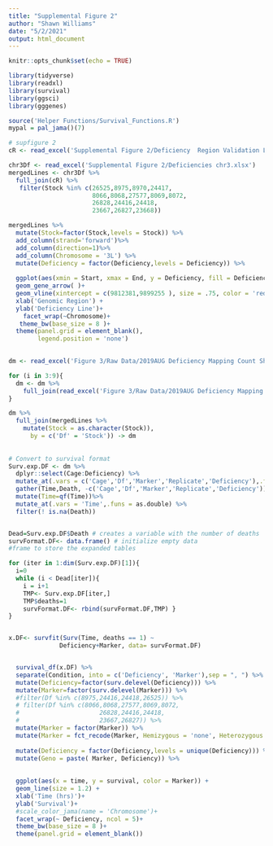```yaml
---
title: "Supplemental Figure 2"
author: "Shawn Williams"
date: "5/2/2021"
output: html_document
---
```


```r
knitr::opts_chunk$set(echo = TRUE)
```

```r
library(tidyverse)
library(readxl)
library(survival)
library(ggsci)
library(gggenes)

source('Helper Functions/Survival_Functions.R')
mypal = pal_jama()(7)


```


```r
# supfigure 2
cR <- read_excel('Supplemental Figure 2/Deficiency  Region Validation Lines.xlsx')

chr3Df <- read_excel('Supplemental Figure 2/Deficiencies chr3.xlsx')
mergedLines <- chr3Df %>%
  full_join(cR) %>%
   filter(Stock %in% c(26525,8975,8970,24417,
                       8066,8068,27577,8069,8072,
                       26828,24416,24418,
                       23667,26827,23668))

mergedLines %>%
  mutate(Stock=factor(Stock,levels = Stock)) %>%
  add_column(strand='forward')%>%
  add_column(direction=1)%>%
  add_column(Chromosome = '3L') %>%
  mutate(Deficiency = factor(Deficiency,levels = Deficiency)) %>%
  
  ggplot(aes(xmin = Start, xmax = End, y = Deficiency, fill = Deficiency)) +
  geom_gene_arrow( )+
  geom_vline(xintercept = c(9812381,9899255 ), size = .75, color = 'red', linetype = 2)+
  xlab('Genomic Region') +
  ylab('Deficiency Line')+
    facet_wrap(~Chromosome)+
   theme_bw(base_size = 8 )+
  theme(panel.grid = element_blank(),
        legend.position = 'none')
 

```


```r
dm <- read_excel('Figure 3/Raw Data/2019AUG Deficiency Mapping Count Sheet.xlsx',sheet = 2) # read in first data sheet

for (i in 3:9){
  dm <- dm %>%
    full_join(read_excel('Figure 3/Raw Data/2019AUG Deficiency Mapping Count Sheet.xlsx',sheet = i)) # read through the remaining sheets and merge 
}

dm %>%
  full_join(mergedLines %>%
    mutate(Stock = as.character(Stock)),
      by = c('Df' = 'Stock')) -> dm
  
  
# Convert to survival format 
Surv.exp.DF <- dm %>%
  dplyr::select(Cage:Deficiency) %>%
  mutate_at(.vars = c('Cage','Df','Marker','Replicate','Deficiency'),.funs = factor) %>%
  gather(Time,Death, -c('Cage','Df','Marker','Replicate','Deficiency')) %>%
  mutate(Time=qf(Time))%>%
  mutate_at(.vars = 'Time',.funs = as.double) %>%
  filter(! is.na(Death)) 


Dead=Surv.exp.DF$Death # creates a variable with the number of deaths
survFormat.DF<- data.frame() # initialize empty data 
#frame to store the expanded tables 

for (iter in 1:dim(Surv.exp.DF)[1]){
  i=0
  while (i < Dead[iter]){
    i = i+1 
    TMP<- Surv.exp.DF[iter,]
    TMP$deaths=1
    survFormat.DF<- rbind(survFormat.DF,TMP) }
}


x.DF<- survfit(Surv(Time, deaths == 1) ~ 
              Deficiency+Marker, data= survFormat.DF)


  survival_df(x.DF) %>%
  separate(Condition, into = c('Deficiency', 'Marker'),sep = ", ") %>%
  mutate(Deficiency=factor(surv.delevel(Deficiency))) %>%
  mutate(Marker=factor(surv.delevel(Marker))) %>%
  #filter(Df %in% c(8975,24416,24418,26525)) %>%
  # filter(Df %in% c(8066,8068,27577,8069,8072,
  #                      26828,24416,24418,
  #                      23667,26827)) %>%
  mutate(Marker = factor(Marker)) %>%
  mutate(Marker = fct_recode(Marker, Hemizygous = 'none', Heterozygous = 'TM6C', Heterozygous = 'TM6B')) %>%
 
  mutate(Deficiency = factor(Deficiency,levels = unique(Deficiency))) %>%
  mutate(Geno = paste( Marker, Deficiency)) %>%
  
  
  ggplot(aes(x = time, y = survival, color = Marker)) +
  geom_line(size = 1.2) +
  xlab('Time (hrs)')+
  ylab('Survival')+
  #scale_color_jama(name = 'Chromosome')+
  facet_wrap(~ Deficiency, ncol = 5)+
  theme_bw(base_size = 8 )+
  theme(panel.grid = element_blank())


```

